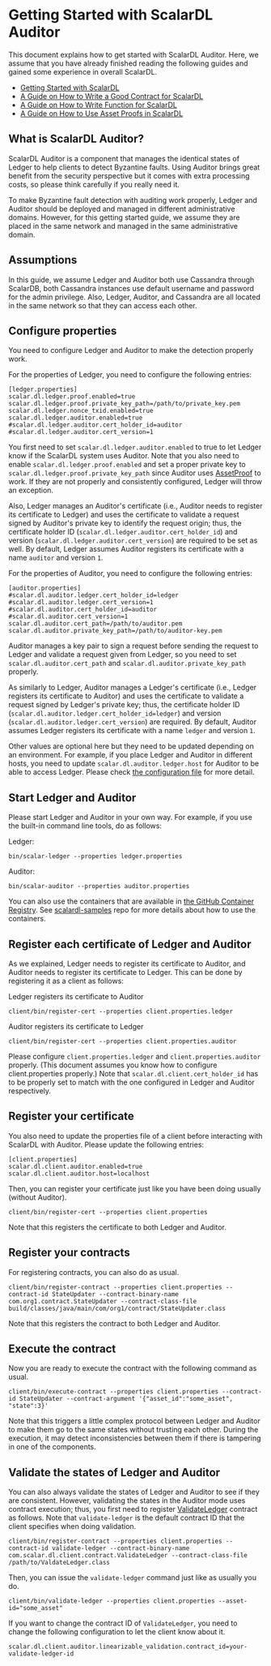 # Getting Started with ScalarDL Auditor

This document explains how to get started with ScalarDL Auditor.
Here, we assume that you have already finished reading the following guides and gained some experience in overall ScalarDL.

* [Getting Started with ScalarDL](getting-started.mdx)
* [A Guide on How to Write a Good Contract for ScalarDL](how-to-write-contract.mdx)
* [A Guide on How to Write Function for ScalarDL](how-to-write-function.mdx)
* [A Guide on How to Use Asset Proofs in ScalarDL](how-to-use-proof.mdx)

## What is ScalarDL Auditor?

ScalarDL Auditor is a component that manages the identical states of Ledger to help clients to detect Byzantine faults.
Using Auditor brings great benefit from the security perspective but it comes with extra processing costs,
so please think carefully if you really need it.

To make Byzantine fault detection with auditing work properly,
Ledger and Auditor should be deployed and managed in different administrative domains.
However, for this getting started guide, we assume they are placed in the same network and managed in the same administrative domain.


## Assumptions

In this guide, we assume Ledger and Auditor both use Cassandra through ScalarDB,
both Cassandra instances use default username and password for the admin privilege.
Also, Ledger, Auditor, and Cassandra are all located in the same network so that they can access each other.

## Configure properties

You need to configure Ledger and Auditor to make the detection properly work.

For the properties of Ledger, you need to configure the following entries:
```
[ledger.properties]
scalar.dl.ledger.proof.enabled=true
scalar.dl.ledger.proof.private_key_path=/path/to/private_key.pem
scalar.dl.ledger.nonce_txid.enabled=true
scalar.dl.ledger.auditor.enabled=true
#scalar.dl.ledger.auditor.cert_holder_id=auditor
#scalar.dl.ledger.auditor.cert_version=1
```

You first need to set `scalar.dl.ledger.auditor.enabled` to true to let Ledger know if the ScalarDL system uses Auditor.
Note that you also need to enable `scalar.dl.ledger.proof.enabled` and set a proper private key to `scalar.dl.ledger.proof.private_key_path` since Auditor uses [AssetProof](how-to-use-proof.mdx) to work.
If they are not properly and consistently configured, Ledger will throw an exception.

Also, Ledger manages an Auditor's certificate (i.e., Auditor needs to register its certificate to Ledger) and uses the certificate to validate a request signed by Auditor's private key to identify the request origin; thus, the certificate holder ID (`scalar.dl.ledger.auditor.cert_holder_id`) and version (`scalar.dl.ledger.auditor.cert_version`) are required to be set as well. 
By default, Ledger assumes Auditor registers its certificate with a name `auditor` and version `1`.

For the properties of Auditor, you need to configure the following entries:
```
[auditor.properties]
#scalar.dl.auditor.ledger.cert_holder_id=ledger
#scalar.dl.auditor.ledger.cert_version=1
#scalar.dl.auditor.cert_holder_id=auditor
#scalar.dl.auditor.cert_version=1
scalar.dl.auditor.cert_path=/path/to/auditor.pem
scalar.dl.auditor.private_key_path=/path/to/auditor-key.pem
```

Auditor manages a key pair to sign a request before sending the request to Ledger and validate a request given from Ledger,
so you need to set `scalar.dl.auditor.cert_path` and `scalar.dl.auditor.private_key_path` properly.

As similarly to Ledger, Auditor manages a Ledger's certificate (i.e., Ledger registers its certificate to Auditor) and uses the certificate to validate a request signed by Ledger's private key; thus, the certificate holder ID (`scalar.dl.auditor.ledger.cert_holder_id=ledger`) and version (`scalar.dl.auditor.ledger.cert_version`) are required.
By default, Auditor assumes Ledger registers its certificate with a name `ledger` and version `1`.

Other values are optional here but they need to be updated depending on an environment.
For example, if you place Ledger and Auditor in different hosts, you need to update `scalar.dl.auditor.ledger.host` for Auditor to be able to access Ledger.
Please check [the configuration file](https://github.com/scalar-labs/scalar/blob/master/auditor/conf/auditor.properties) for more detail.


## Start Ledger and Auditor

Please start Ledger and Auditor in your own way.
For example, if you use the built-in command line tools, do as follows:

Ledger:
```shell
bin/scalar-ledger --properties ledger.properties
```

Auditor:
```shell
bin/scalar-auditor --properties auditor.properties
```

You can also use the containers that are available in [the GitHub Container Registry](https://github.com/orgs/scalar-labs/packages).
See [scalardl-samples](https://github.com/scalar-labs/scalardl-samples) repo for more details about how to use the containers.

## Register each certificate of Ledger and Auditor

As we explained, Ledger needs to register its certificate to Auditor, and Auditor needs to register its certificate to Ledger. This can be done by registering it as a client as follows:

Ledger registers its certificate to Auditor
```shell
client/bin/register-cert --properties client.properties.ledger
```

Auditor registers its certificate to Ledger
```shell
client/bin/register-cert --properties client.properties.auditor
```

Please configure `client.properties.ledger` and `client.properties.auditor` properly.
(This document assumes you know how to configure client.properties properly.)
Note that `scalar.dl.client.cert_holder_id` has to be properly set to match with the one configured in Ledger and Auditor respectively.

## Register your certificate

You also need to update the properties file of a client before interacting with ScalarDL with Auditor.
Please update the following entries:
```
[client.properties]
scalar.dl.client.auditor.enabled=true
scalar.dl.client.auditor.host=localhost
```

Then, you can register your certificate just like you have been doing usually (without Auditor).

```shell
client/bin/register-cert --properties client.properties
```

Note that this registers the certificate to both Ledger and Auditor.

## Register your contracts

For registering contracts, you can also do as usual.

```shell
client/bin/register-contract --properties client.properties --contract-id StateUpdater --contract-binary-name com.org1.contract.StateUpdater --contract-class-file build/classes/java/main/com/org1/contract/StateUpdater.class
```

Note that this registers the contract to both Ledger and Auditor.

## Execute the contract

Now you are ready to execute the contract with the following command as usual.

```shell
client/bin/execute-contract --properties client.properties --contract-id StateUpdater --contract-argument '{"asset_id":"some_asset", "state":3}'
```

Note that this triggers a little complex protocol between Ledger and Auditor to make them go to the same states without trusting each other.
During the execution, it may detect inconsistencies between them if there is tampering in one of the components.

## Validate the states of Ledger and Auditor

You can also always validate the states of Ledger and Auditor to see if they are consistent.
However, validating the states in the Auditor mode uses contract execution; thus, you first need to register [ValidateLedger](https://github.com/scalar-labs/scalardl-java-client-sdk/blob/master/src/main/java/com/scalar/dl/client/contract/ValidateLedger.java) contract as follows. Note that `validate-ledger` is the default contract ID that the client specifies when doing validation.

```shell
client/bin/register-contract --properties client.properties --contract-id validate-ledger --contract-binary-name com.scalar.dl.client.contract.ValidateLedger --contract-class-file /path/to/ValdateLedger.class
```

Then, you can issue the `validate-ledger` command just like as usually you do.

```shell
client/bin/validate-ledger --properties client.properties --asset-id="some_asset"
```

If you want to change the contract ID of `ValidateLedger`, you need to change the following configuration to let the client know about it.
```
scalar.dl.client.auditor.linearizable_validation.contract_id=your-validate-ledger-id
```
